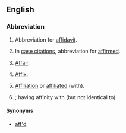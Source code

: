 ==English==

===Abbreviation===
{{rfc-header|Abbreviation}}
{{head|en|abbreviation}}

# {{label|en|legal}} Abbreviation for [[affidavit]].
# {{label|en|legal|archaic}} In [[case citation]]s, abbreviation for [[affirmed]].
# [[affair|Affair]].
# {{label|en|grammar}} [[affix|Affix]].
# [[affiliation|Affiliation]] or [[affiliated]] (with).
# {{label|en|biology}} {{l|la|affinis}}; having affinity with (but not identical to)

====Synonyms====
* {{sense|affirmed}} [[aff'd]]
